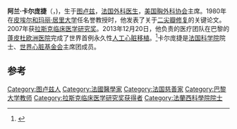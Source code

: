 {{blpsources|time=2013-12-24T10:18:46+00:00}}
'''阿兰·卡尔庞捷'''（{{Lang-fr|'''Alain Carpentier'''}}，{{bd|1933年|8月11日}})，生于[[图卢兹|图卢兹]]，[[法国|法国]][[外科医生|外科医生]]，[[美国胸外科协会|美国胸外科协会]]主席。1980年在[[皮埃尔和玛丽·居里大学|皮埃尔和玛丽·居里大学]]任名誉教授时，他发表了关于[[二尖瓣修复|二尖瓣修复]]的关键论文。2007年获[[拉斯克临床医学研究奖|拉斯克临床医学研究奖]]。2013年12月20日，他负责的医疗团队在巴黎的[[蓬皮杜欧洲医院|蓬皮杜欧洲医院]]完成了世界首例永久性[[人工心脏移植|人工心脏移植]]。<ref>{{Cite web |url=http://money.163.com/13/1223/09/9GP6GL1M00254TI5.html |title=法国完成世界首例永久性人工心脏移植手术 |access-date=2013-12-24 |archive-url=https://web.archive.org/web/20131224115931/http://money.163.com/13/1223/09/9GP6GL1M00254TI5.html |archive-date=2013-12-24 |dead-url=yes }}</ref>卡尔庞捷是[[法国科学院|法国科学院]]院士、[[世界心脏基金会|世界心脏基金会]]主席团成员。

==参考==
{{reflist}}

{{拉斯克-德贝基临床医学研究奖获得者}}
{{Authority control}}
{{DEFAULTSORT:Carpentier}}
[[Category:图卢兹人|Category:图卢兹人]]
[[Category:法國醫學家|Category:法國醫學家]]
[[Category:法国慈善家|Category:法国慈善家]]
[[Category:巴黎大学教师|Category:巴黎大学教师]]
[[Category:拉斯克临床医学研究奖获得者|Category:拉斯克临床医学研究奖获得者]]
[[Category:法蘭西科學院院士|Category:法蘭西科學院院士]]
{{法國学者小作品}}